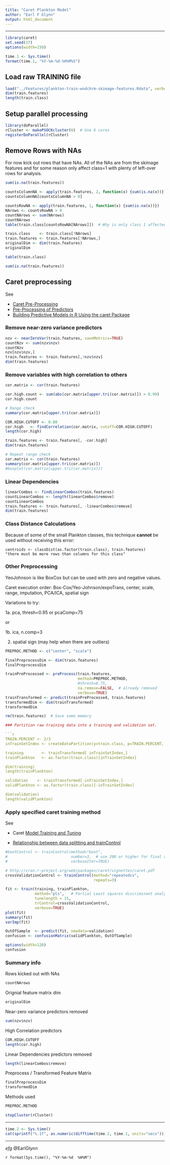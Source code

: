 ```yaml
---
title: "Caret Plankton Model"
author: "Earl F Glynn"
output: html_document
---
```


*****

```r
library(caret)
set.seed(37)
options(width=150)
```

```r
time.1 <- Sys.time()
format(time.1, "%Y-%m-%d-%H%M%S")
```

## Load raw TRAINING file

```r
load("../Features/plankton-train-wndchrm-skimage-features.Rdata", verbose=TRUE)
dim(train.features)
length(train.class)
```

## Setup parallel processing

```r
library(doParallel)
rCluster <- makePSOCKcluster(6)  # Use 6 cores
registerDoParallel(rCluster)
```

## Remove Rows with NAs

For now kick out rows that have NAs. All of the NAs are from the skimage features and for some reason only affect class=1 with plenty of left-over rows for analysis.

```r
sum(is.na(train.features))

countsColumnNA <- apply(train.features, 2, function(x) {sum(is.na(x))}) 
countsColumnNA[countsColumnNA > 0]

countsRowNA <- apply(train.features, 1, function(x) {sum(is.na(x))}) 
NArows <- countsRowNA > 0
countNArows <- sum(NArows)
countNArows
table(train.class[countsRowNA[NArows]])  # Why is only class 1 affected?

train.class    <- train.class[!NArows]
train.features <- train.features[!NArows,]
originalDim <- dim(train.features)
originalDim

table(train.class)

sum(is.na(train.features))
```

## Caret preprocessing

See 

* [Caret Pre-Processing](http://caret.r-forge.r-project.org/preprocess.html)
* [Pre-Processing of Predictors](http://www.inside-r.org/node/86978)
* [Building Predictive Models in R Using the caret Package](http://www.jstatsoft.org/v28/i05/paper)

### Remove near-zero variance predictors

```r
nzv <- nearZeroVar(train.features, saveMetrics=TRUE)
countNzv <- sum(nzv$nzv)
countNzv
nzv[nzv$nzv,]
train.features <- train.features[,!nzv$nzv]
dim(train.features)
```

### Remove variables with high correlation to others

```r
cor.matrix <- cor(train.features)

cor.high.count <- sum(abs(cor.matrix[upper.tri(cor.matrix)]) > 0.99)
cor.high.count

# Range check
summary(cor.matrix[upper.tri(cor.matrix)])

COR.HIGH.CUTOFF <- 0.80
cor.high   <- findCorrelation(cor.matrix, cutoff=COR.HIGH.CUTOFF)
length(cor.high)

train.features <- train.features[, -cor.high]
dim(train.features)

# Repeat range check
cor.matrix <- cor(train.features)
summary(cor.matrix[upper.tri(cor.matrix)])
#boxplot(cor.matrix[upper.tri(cor.matrix)])
```

### Linear Dependencies
```r
linearCombos <- findLinearCombos(train.features)
countLinearCombos <- length(linearCombos$remove)
countLinearCombos
train.features <- train.features[, -linearCombos$remove]
dim(train.features)
```

### Class Distance Calculations

Because of some of the small Plankton classes, this technique **cannot** be used without receiving this error:  

```
centroids <- classDist(as.factor(train.class), train.features)
"there must be more rows than columns for this class"
```

### Other Preprocessing

YeoJohnson is like BoxCox but can be used with zero and negative values.

Caret execution order:  Box-Cox/Yeo-Johnson/expoTrans, center, scale, range, imputation,
                        PCA/ICA, spatial sign
                        
Variations to try:  

1a. pca, thresh=0.95 or pcaComp=75

or

1b. ica, n.comp=3

2. spatial sign  (may help when there are outliers)                      

```r
PREPROC.METHOD <- c("center", "scale")

finalPreprocessDim <- dim(train.features)
finalPreprocessDim

trainPreProcessed <- preProcess(train.features, 
                                method=PREPROC.METHOD,
                                #thresh=0.75,
                                na.remove=FALSE,  # already removed
                                verbose=TRUE)
trainTransformed <- predict(trainPreProcessed, train.features)
transformedDim <- dim(trainTransformed)
transformedDim

rm(train.features)  # Save some memory

### Partition raw training data into a training and validation set.

```r
TRAIN.PERCENT <- 2/3
inTrainSetIndex <- createDataPartition(y=train.class, p=TRAIN.PERCENT, list=FALSE)

training        <- trainTransformed[ inTrainSetIndex,]
trainPlankton   <- as.factor(train.class)[inTrainSetIndex]

dim(training)
length(trainPlankton)

validation    <- trainTransformed[-inTrainSetIndex,]
validPlankton <- as.factor(train.class)[-inTrainSetIndex]

dim(validation)
length(validPlankton)
```

### Apply specified caret training method

See 

* Caret [Model Training and Tuning](http://topepo.github.io/caret/training.html)

* [Relationship between data splitting and trainControl](http://stackoverflow.com/questions/14968874/caret-relationship-between-data-splitting-and-traincontrol)

```r
#bootControl <- trainControl(method="boot", 
#                            number=3,  # use 200 or higher for final run
#                            verboseIter=TRUE)

# http://cran.r-project.org/web/packages/caret/vignettes/caret.pdf
crossValidationControl <- trainControl(method="repeatedcv", 
                                       repeats=3)

fit <- train(training, trainPlankton, 
             method="pls",   # Partial Least squares discriminant analysis (PLSDA)
             tunelength = 15,
             trControl=crossValidationControl,
             verbose=TRUE)
plot(fit)
summary(fit)
varImp(fit)

OutOfSample  <- predict(fit, newdata=validation)
confusion <- confusionMatrix(validPlankton, OutOfSample)

options(width=120)
confusion
```

### Summary info

Rows kicked out with NAs
```r
countNArows
```

Orignial feature matrix dim
```r
originalDim
```

Near-zero variance predictors removed
```r
sum(nzv$nzv)
```

High Correlation predictors
```r
COR.HIGH.CUTOFF
length(cor.high)
```

Linear Dependencies predictors removed
```r
length(linearCombos$remove)
```

Preprocess / Transformed Feature Matrix
```r
finalPreprocessDim
transformedDim
```               
Methods used
```r
PREPROC.METHOD
```

```r
stopCluster(rCluster)
```

*****

```r
time.2 <- Sys.time()
cat(sprintf("%.1f", as.numeric(difftime(time.2, time.1, units="secs"))), " secs\n")
```

*****

*efg* @EarlGlynn

`r format(Sys.time(), "%Y-%m-%d  %H%M")`
